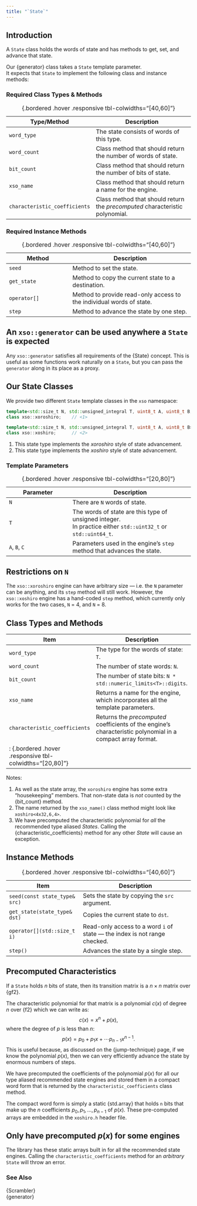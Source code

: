 ```yaml
---
title: "`State`"
---
```


## Introduction

A `State` class holds the words of state and has methods to get, set, and advance that state.

Our {generator} class takes a `State` template parameter. \
It expects that `State` to implement the following class and instance methods:

### Required Class Types & Methods

Type/Method                  | Description
---------------------------- | ---------------------------------------------------
`word_type`                  | The state consists of words of this type.
`word_count`                 | Class method that should return the number of words of state.
`bit_count`                  | Class method that should return the number of bits of state.
`xso_name`                   | Class method that should return a name for the engine.
`characteristic_coefficients`| Class method that should return the *precomputed* characteristic polynomial.
: {.bordered .hover .responsive tbl-colwidths="[40,60]"}

### Required Instance Methods

Method                      | Description
--------------------------- | ---------------------------------------------------
`seed`                      | Method to set the state.
`get_state`                 | Method to copy the current state to a destination.
`operator[]`                | Method to provide read-only access to the individual words of state.
`step`                      | Method to advance the state by one step.
: {.bordered .hover .responsive tbl-colwidths="[40,60]"}

::: {.callout-note}
# An `xso::generator` can be used anywhere a `State` is expected
Any `xso::generator` satisfies all requirements of the {State} concept.
This is useful as some functions work naturally on a `State`,  but you can pass the `generator` along in its place as a proxy.
:::

## Our State Classes

We provide two different `State` template classes in the `xso` namespace:

```cpp
template<std::size_t N, std::unsigned_integral T, uint8_t A, uint8_t B, uint8_t C>
class xso::xoroshiro;    // <1>

template<std::size_t N, std::unsigned_integral T, uint8_t A, uint8_t B>
class xso::xoshiro;      // <2>
```
1. This state type implements the *xoroshiro* style of state advancement.
2. This state type implements the *xoshiro* style of state advancement.

### Template Parameters

Parameter                   | Description
--------------------------- | ---------------------------------------------------
`N`                         | There are `N` words of state.
`T`                         | The words of state are this type of unsigned integer. \
                              In practice either `std::uint32_t` or `std::uint64_t`.
`A`, `B`, `C`               | Parameters used in the engine's `step` method that advances the state.
: {.bordered .hover .responsive tbl-colwidths="[20,80]"}

::: {.callout-warning}
# Restrictions on `N`
The `xso::xoroshiro` engine can have arbitrary size --- i.e. the `N` parameter can be anything, and its `step` method will still work.
However, the `xso::xoshiro` engine has a hand-coded `step` method, which currently only works for the two cases, `N` = 4, and `N` = 8.
:::

## Class Types and Methods

Item                          | Description
----------------------------- | ---------------------------------------------------
`word_type`                   | The type for the words of state: `T`.
`word_count`                  | The number of state words: `N`.
`bit_count`                   | The number of state bits:  `N * std::numeric_limits<T>::digits`.
`xso_name`                    | Returns a name for the engine, which incorporates all the template parameters.
`characteristic_coefficients` | Returns the *precomputed* coefficients of the engine's characteristic polynomial in a compact array format.
: {.bordered .hover .responsive tbl-colwidths="[20,80]"}|

[Notes:]{.pt}

1. As well as the state array, the `xoroshiro` engine has some extra "housekeeping" members. That non-state data is *not* counted by the {bit_count} method.
2. The name returned by the `xso_name()` class method might look like `xoshiro<4x32,6,4>`.
3. We have precomputed the characteristic polynomial for *all* the recommended type aliased *States*. Calling the {characteristic_coefficients} method for any other *State* will cause an exception.

## Instance Methods

Item                               | Description
---------------------------------- | ---------------------------------------------------
`seed(const state_type& src)`      | Sets the state by copying the `src` argument.
`get_state(state_type& dst)`       | Copies the current state to `dst`.
`operator[](std::size_t i)`        | Read-only access to a word `i` of state --- the index is not range checked.
`step()`                           | Advances the state by a single step.
: {.bordered .hover .responsive tbl-colwidths="[40,60]"}

## Precomputed Characteristics

If a `State` holds $n$ bits of state, then its transition matrix is a $n \times n$ matrix over {gf2}.

The characteristic polynomial for that matrix is a polynomial $c(x)$ of degree $n$ over {f2} which we can write as:
$$
c(x) = x^n + p(x),
$$
where the degree of $p$ is less than $n$:
$$
p(x) = p_0 + p_1 x + \cdots p_{n-1} x^{n-1}.
$$
This is useful because, as discussed on the {jump-technique} page, if we know the polynomial $p(x)$, then we can very efficiently advance the state by enormous numbers of steps.

We have precomputed the coefficients of the polynomial $p(x)$ for all our type aliased recommended state engines and stored them in a compact word form that is returned by the `characteristic_coefficients` class method.

The compact word form is simply a static  {std.array} that holds `n` bits that make up the $n$ coefficients $p_0, p_1, \ldots, p_{n-1}$ of $p(x)$.
These pre-computed arrays are embedded in the `xoshiro.h` header file.

::: {.callout-warning}
# Only have precomputed $p(x)$ for some engines
The library has these static arrays built in for all the recommended state engines.
Calling the `characteristic_coefficients` method for an *arbitrary* `State` will throw an error.
:::

### See Also

{Scrambler} \
{generator}